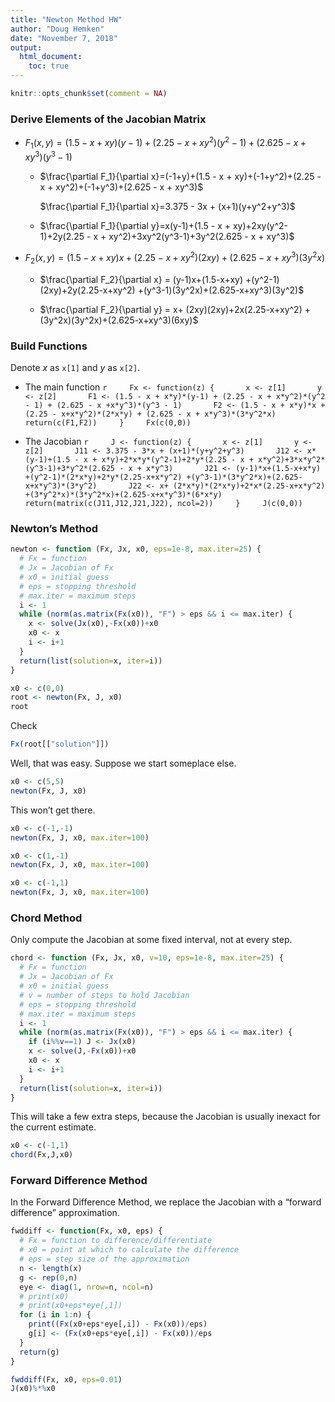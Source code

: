 ```yaml
---
title: "Newton Method HW"
author: "Doug Hemken"
date: "November 7, 2018"
output: 
  html_document:
    toc: true
---
```


```r
knitr::opts_chunk$set(comment = NA)
```

### Derive Elements of the Jacobian Matrix

- $F_1(x,y) = (1.5 - x + xy)(y-1) + (2.25 - x + xy^2)(y^2 - 1) + (2.625 - x +xy^3)(y^3 - 1)$

    - $\frac{\partial F_1}{\partial x}=(-1+y)+(1.5 - x + xy)+(-1+y^2)+(2.25 - x + xy^2)+(-1+y^3)+(2.625 - x + xy^3)$

        $\frac{\partial F_1}{\partial x}=3.375 - 3x + (x+1)(y+y^2+y^3)$
        
    - $\frac{\partial F_1}{\partial y}=x(y-1)+(1.5 - x + xy)+2xy(y^2-1)+2y(2.25 - x + xy^2)+3xy^2(y^3-1)+3y^2(2.625 - x + xy^3)$
    

- $F_2(x,y) = (1.5 - x + xy) x + (2.25 - x+xy^2)(2xy) + (2.625 - x + xy^3)(3y^2x)$

    - $\frac{\partial F_2}{\partial x} = (y-1)x+(1.5-x+xy) +(y^2-1)(2xy)+2y(2.25-x+xy^2) +(y^3-1)(3y^2x)+(2.625-x+xy^3)(3y^2)$
    
    - $\frac{\partial F_2}{\partial y} = x+ (2xy)(2xy)+2x(2.25-x+xy^2) +(3y^2x)(3y^2x)+(2.625-x+xy^3)(6xy)$
    
### Build Functions
Denote $x$ as `x[1]` and $y$ as `x[2]`.

- The main function
    ```r
    Fx <- function(z) {
      x <- z[1]
      y <- z[2]
      F1 <- (1.5 - x + x*y)*(y-1) + (2.25 - x + x*y^2)*(y^2 - 1) + (2.625 - x +x*y^3)*(y^3 - 1)
      F2 <- (1.5 - x + x*y)*x + (2.25 - x+x*y^2)*(2*x*y) + (2.625 - x + x*y^3)*(3*y^2*x)
      return(c(F1,F2))
    }
    Fx(c(0,0))
    ```
    
- The Jacobian
    ```r
    J <- function(z) {
      x <- z[1]
      y <- z[2]
      J11 <- 3.375 - 3*x + (x+1)*(y+y^2+y^3)
      J12 <- x*(y-1)+(1.5 - x + x*y)+2*x*y*(y^2-1)+2*y*(2.25 - x + x*y^2)+3*x*y^2*(y^3-1)+3*y^2*(2.625 - x + x*y^3)
      J21 <- (y-1)*x+(1.5-x+x*y) +(y^2-1)*(2*x*y)+2*y*(2.25-x+x*y^2) +(y^3-1)*(3*y^2*x)+(2.625-x+x*y^3)*(3*y^2)
      J22 <- x+ (2*x*y)*(2*x*y)+2*x*(2.25-x+x*y^2) +(3*y^2*x)*(3*y^2*x)+(2.625-x+x*y^3)*(6*x*y)
      return(matrix(c(J11,J12,J21,J22), ncol=2))
    }
    J(c(0,0))
    ```
    
### Newton's Method

```r
newton <- function (Fx, Jx, x0, eps=1e-8, max.iter=25) {
  # Fx = function
  # Jx = Jacobian of Fx
  # x0 = initial guess
  # eps = stopping threshold
  # max.iter = maximum steps
  i <- 1
  while (norm(as.matrix(Fx(x0)), "F") > eps && i <= max.iter) {
    x <- solve(Jx(x0),-Fx(x0))+x0
    x0 <- x
    i <- i+1
  }
  return(list(solution=x, iter=i))
}
```
```r
x0 <- c(0,0)
root <- newton(Fx, J, x0)
root
```

Check
```r
Fx(root[["solution"]])
```

Well, that was easy. Suppose we start someplace else.

```r
x0 <- c(5,5)
newton(Fx, J, x0)
```

This won't get there.
```r
x0 <- c(-1,-1)
newton(Fx, J, x0, max.iter=100)
```

```r
x0 <- c(1,-1)
newton(Fx, J, x0, max.iter=100)
```

```r
x0 <- c(-1,1)
newton(Fx, J, x0, max.iter=100)
```

### Chord Method
Only compute the Jacobian at some fixed interval, not at every step.

```r
chord <- function (Fx, Jx, x0, v=10, eps=1e-8, max.iter=25) {
  # Fx = function
  # Jx = Jacobian of Fx
  # x0 = initial guess
  # v = number of steps to hold Jacobian
  # eps = stopping threshold
  # max.iter = maximum steps
  i <- 1
  while (norm(as.matrix(Fx(x0)), "F") > eps && i <= max.iter) {
    if (i%%v==1) J <- Jx(x0)
    x <- solve(J,-Fx(x0))+x0
    x0 <- x
    i <- i+1
  }
  return(list(solution=x, iter=i))
}
```

This will take a few extra steps, because the Jacobian is usually inexact for the current estimate.

```r
x0 <- c(-1,1)
chord(Fx,J,x0)
```

### Forward Difference Method
In the Forward Difference Method, we replace the Jacobian with a "forward difference" approximation.

```r
fwddiff <- function(Fx, x0, eps) {
  # Fx = function to difference/differentiate
  # x0 = point at which to calculate the difference
  # eps = step size of the approximation
  n <- length(x)
  g <- rep(0,n)
  eye <- diag(1, nrow=n, ncol=n)
  # print(x0)
  # print(x0+eps*eye[,1])
  for (i in 1:n) {
    print((Fx(x0+eps*eye[,i]) - Fx(x0))/eps)
    g[i] <- (Fx(x0+eps*eye[,i]) - Fx(x0))/eps
  }
  return(g)
}
```

```r
fwddiff(Fx, x0, eps=0.01)
J(x0)%*%x0
```
